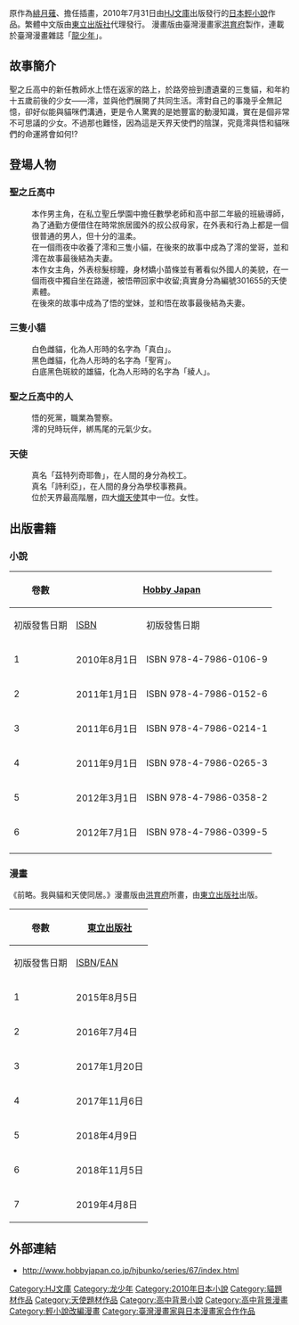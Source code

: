 {{Unreferenced|time=2019-06-16}}
{{unfinished}}
{{Infobox animanga/Headerofja
|標題= 前略。我與貓和天使同居。
|圖像= 前略。我與貓和天使同居。.jpg
|尺寸= 265px
|說明= 台灣出版小說封面
|日文名稱= 前略。ねこと天使と同居はじめました。
|英文名稱= 
|假名= ぜんりゃく ねことてんしとどうきょはじめました
|羅馬字= 
|類型= [[奇幻|奇幻]]、[[愛情喜劇|愛情喜劇]]
}}
{{Infobox animanga/name
|作品原名= {{lang|ja|前略。ねこと天使と同居はじめました。}}
|官方譯名= 
|正式譯名= {{flagicon|Taiwan}} 前略。我與貓和天使同居。
|常用譯名= 
}}
{{Infobox animanga/Novel
|輕小說=  是
|著者= 緋月薙
|插圖= {{lang|ja|明星かがよ}}
|出版社={{flagicon|Japan}} {{link-ja|Hobby Japan|ホビージャパン}}<br />{{flagicon|Taiwan}} [[東立出版社|東立出版社]]
|label=[[HJ文庫|HJ文庫]]
|連載雜誌= 
|開始= 2010年7月
|結束= 2012年7月
|冊數= 6卷
}}
{{Infobox animanga/Manga
|標題=
|作者= [[緋月薙|緋月薙]]
|角色原案=[[明星かがよ|明星かがよ]]
|作畫= [[洪育府|洪育府]]
|出版社= {{flagicon|Taiwan}} [[東立出版社|東立出版社]]
|連載雜誌= [[龍少年|龍少年]]
|label=
|發售日= 2015年8月5日
|開始= 2015年7月5日
|結束= 2019年1月
|冊數= 全7冊
|話數= 全36話+2話SP
}}
{{Infobox animanga/Footerofja}}

{{日本作品|前略。我與貓和天使同居。|前略。ねこと天使と同居はじめました。}}原作為[[緋月薙|緋月薙]]、{{lang|ja|明星かがよ}}擔任插畫，2010年7月31日由[[HJ文庫|HJ文庫]]出版發行的[[日本|日本]][[輕小說|輕小說]]作品。繁體中文版由[[東立出版社|東立出版社]]代理發行。
漫畫版由臺灣漫畫家[[洪育府|洪育府]]製作，連載於臺灣漫畫雜誌「[[龍少年|龍少年]]」。

==故事簡介==
聖之丘高中的新任教師水上悟在返家的路上，於路旁撿到遭遺棄的三隻貓，和年約十五歲前後的少女——澪，並與他們展開了共同生活。澪對自己的事幾乎全無記憶，卻好似能與貓咪們溝通，更是令人驚異的是她豐富的動漫知識，實在是個非常不可思議的少女。不過那也難怪，因為這是天界天使們的陰謀，究竟澪與悟和貓咪們的命運將會如何!?

==登場人物==
===聖之丘高中===
; {{Nihongo|水上悟|水上 悟（みなかみ さとる）|Satoru Mizukami}}
:本作男主角，在私立聖丘學園中擔任數學老師和高中部二年級的班級導師，為了通勤方便借住在時常旅居國外的叔公叔母家，在外表和行為上都是一個很普通的男人，但十分的溫柔。
:在一個雨夜中收養了澪和三隻小貓，在後來的故事中成為了澪的堂哥，並和澪在故事最後結為夫妻。
; {{Nihongo|水上澪|水上 澪（みなかみ みお）|Mio Mizukami}}
:本作女主角，外表棕髮棕瞳，身材嬌小苗條並有著看似外國人的美貌，在一個雨夜中獨自坐在路邊，被悟帶回家中收留;真實身分為編號301655的天使素體。
:在後來的故事中成為了悟的堂妹，並和悟在故事最後結為夫妻。

=== 三隻小貓 ===
; {{Nihongo|比絲|ヴィス|Vis}}
:白色雌貓，化為人形時的名字為「真白」。
; {{Nihongo|伊芙|イブ|Eve}}
:黑色雌貓，化為人形時的名字為「聖宵」。
; {{Nihongo|理德|リッド|Lid}}
:白底黑色斑紋的雄貓，化為人形時的名字為「綾人」。

===聖之丘高中的人===
; {{Nihongo|黑木司|黒木 司（くろき つかさ）|Tsukasa Kuroki}}
:悟的死黨，職業為警察。
; {{Nihongo|鈴宮細音|鈴宮 細音（すずみや さざね）|Suzumiya Sazane}}
:澪的兒時玩伴，綁馬尾的元氣少女。

===天使===
; {{Nihongo|財天寺努|財天寺 努（ざいてんじ つとむ）|Tsutomu Zaitentera}}
:真名「茲特列奇耶魯」，在人間的身分為校工。
; {{Nihongo|白川有紗|白川 有紗（しらかわ ありさ）|Shirakawa Arisa}}
:真名「詩利亞」，在人間的身分為學校事務員。
; {{Nihongo|[[加百列|加百列]]|ガブリエル|Gabriel}}
:位於天界最高階層，四大[[熾天使|熾天使]]其中一位。女性。

== 出版書籍 ==
=== 小說 ===
{| class=wikitable style=font-size:small
!rowspan="2"| 卷數
!colspan="2"| {{flagicon|Japan}} [[Hobby_Japan|Hobby Japan]]
!colspan="2"| {{flagicon|ROC}} [[東立出版社|東立出版社]]
|-
!初版發售日期!![[ISBN|ISBN]]!!初版發售日期!!ISBN
|-
! 1
| 2010年8月1日
| ISBN 978-4-7986-0106-9
| 2011年4月14日
| ISBN 978-986-10-7499-3
|-
! 2
| 2011年1月1日
| ISBN 978-4-7986-0152-6
| 2011年8月4日
| ISBN 978-986-10-8316-2
|-
! 3
| 2011年6月1日
| ISBN 978-4-7986-0214-1
| 2011年10月6日
| ISBN 978-986-10-8694-1
|-
! 4
| 2011年9月1日
| ISBN 978-4-7986-0265-3
| 2012年1月5日
| ISBN 978-986-10-9243-0
|-
! 5
| 2012年3月1日
| ISBN 978-4-7986-0358-2
| 2012年8月2日
| ISBN 978-986-317-633-6
|-
! 6
| 2012年7月1日
| ISBN 978-4-7986-0399-5
| 2013年1月28日
| ISBN 978-986-324-748-7
|-
|}

=== 漫畫 ===
《前略。我與貓和天使同居。》漫畫版由[[洪育府|洪育府]]所畫，由[[東立出版社|東立出版社]]出版。
{| class=wikitable style=font-size:small
!rowspan="2"| 卷數
!colspan="2"| {{flagicon|ROC}}[[東立出版社|東立出版社]]
|-
!初版發售日期!![[ISBN|ISBN]]/[[EAN|EAN]]
|-
! 1
| 2015年8月5日
| ISBN 978-986-382-496-1
|-
! 2
| 2016年7月4日
| ISBN 978-986-470-006-6
|-
! 3
| 2017年1月20日
| EAN 471-094-555-000-8<small>（首刷附錄版）</small>
|-
! 4
| 2017年11月6日
| EAN 471-094-555-351-1<small>（首刷附錄版）</small>
|-
! 5
| 2018年4月9日
| ISBN 978-957-26-0923-1
|-
! 6
| 2018年11月5日
| ISBN 978-957-26-2045-8
|-
! 7
| 2019年4月8日
| ISBN 978-957-26-2798-3
|}

==外部連結==
* http://www.hobbyjapan.co.jp/hjbunko/series/67/index.html {{Wayback|url=http://www.hobbyjapan.co.jp/hjbunko/series/67/index.html |date=20160222185355 }}
{{DEFAULTSORT:Zenryuku}}
[[Category:HJ文庫|Category:HJ文庫]]
[[Category:龙少年|Category:龙少年]]
[[Category:2010年日本小說|Category:2010年日本小說]]
[[Category:貓題材作品|Category:貓題材作品]]
[[Category:天使題材作品|Category:天使題材作品]]
[[Category:高中背景小說|Category:高中背景小說]]
[[Category:高中背景漫畫|Category:高中背景漫畫]]
[[Category:輕小說改編漫畫|Category:輕小說改編漫畫]]
[[Category:臺灣漫畫家與日本漫畫家合作作品|Category:臺灣漫畫家與日本漫畫家合作作品]]